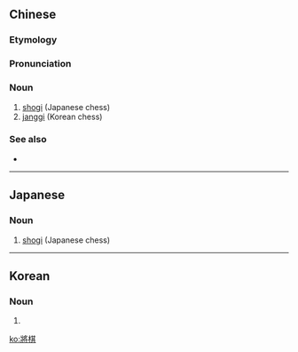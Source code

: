 {{also|将棋}}
==Chinese==
{{zh-forms|s=将棋}}

===Etymology===
{{bor|zh|ja|将棋|tr=shōgi}}

===Pronunciation===
{{zh-pron
|m=jiàngqí
|c=zoeng3 kei4-2
|cat=n
}}

===Noun===
{{zh-noun}}

# [[shogi]] (Japanese chess)
# [[janggi]] (Korean chess)

===See also===
* {{zh-l|象棋}}

----

==Japanese==
{{ja-kanjitab|しょう|ぎ|yomi=o}}

===Noun===
{{ja-noun|しょうぎ|shin=将棋}}

# [[shogi]] (Japanese chess)

----

==Korean==
{{ko-hanjatab}}

===Noun===
{{ko-noun|hangeul=장기}}

# {{hanja form of|장기|Korean chess}}

[[ko:將棋]]